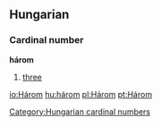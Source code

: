 ==Hungarian==
===Cardinal number===
'''három'''
#[[three]]

[[Category:Hungarian cardinal numbers]]

[[io:Három]]
[[hu:három]]
[[pl:Három]]
[[pt:Három]]
